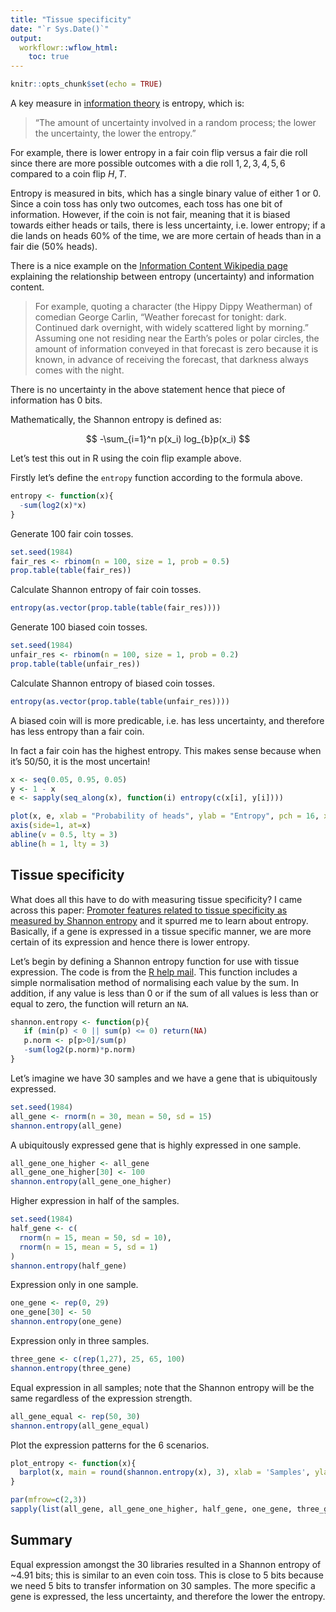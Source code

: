 ```yaml
---
title: "Tissue specificity"
date: "`r Sys.Date()`"
output:
  workflowr::wflow_html:
    toc: true
---
```


```r
knitr::opts_chunk$set(echo = TRUE)
```

A key measure in [information theory](https://en.wikipedia.org/wiki/Entropy_(information_theory)) is entropy, which is:

>"The amount of uncertainty involved in a random process; the lower the uncertainty, the lower the entropy."

For example, there is lower entropy in a fair coin flip versus a fair die roll since there are more possible outcomes with a die roll ${1, 2, 3, 4, 5, 6}$ compared to a coin flip ${H, T}$.

Entropy is measured in bits, which has a single binary value of either 1 or 0. Since a coin toss has only two outcomes, each toss has one bit of information. However, if the coin is not fair, meaning that it is biased towards either heads or tails, there is less uncertainty, i.e. lower entropy; if a die lands on heads 60% of the time, we are more certain of heads than in a fair die (50% heads).

There is a nice example on the [Information Content Wikipedia page](https://en.wikipedia.org/wiki/Information_content#Derivation) explaining the relationship between entropy (uncertainty) and information content.

>For example, quoting a character (the Hippy Dippy Weatherman) of comedian George Carlin, "Weather forecast for tonight: dark. Continued dark overnight, with widely scattered light by morning." Assuming one not residing near the Earth's poles or polar circles, the amount of information conveyed in that forecast is zero because it is known, in advance of receiving the forecast, that darkness always comes with the night.

There is no uncertainty in the above statement hence that piece of information has 0 bits.

Mathematically, the Shannon entropy is defined as:

$$ -\sum_{i=1}^n p(x_i) log_{b}p(x_i) $$

Let's test this out in R using the coin flip example above.

Firstly let's define the `entropy` function according to the formula above.

```r
entropy <- function(x){
  -sum(log2(x)*x)
}
```

Generate 100 fair coin tosses.

```r
set.seed(1984)
fair_res <- rbinom(n = 100, size = 1, prob = 0.5)
prop.table(table(fair_res))
```

Calculate Shannon entropy of fair coin tosses.

```r
entropy(as.vector(prop.table(table(fair_res))))
```

Generate 100 biased coin tosses.

```r
set.seed(1984)
unfair_res <- rbinom(n = 100, size = 1, prob = 0.2)
prop.table(table(unfair_res))
```

Calculate Shannon entropy of biased coin tosses.

```r
entropy(as.vector(prop.table(table(unfair_res))))
```

A biased coin will is more predicable, i.e. has less uncertainty, and therefore has less entropy than a fair coin.

In fact a fair coin has the highest entropy. This makes sense because when it's 50/50, it is the most uncertain!

```r
x <- seq(0.05, 0.95, 0.05)
y <- 1 - x
e <- sapply(seq_along(x), function(i) entropy(c(x[i], y[i])))

plot(x, e, xlab = "Probability of heads", ylab = "Entropy", pch = 16, xaxt = 'n')
axis(side=1, at=x)
abline(v = 0.5, lty = 3)
abline(h = 1, lty = 3)
```

## Tissue specificity

What does all this have to do with measuring tissue specificity? I came across this paper: [Promoter features related to tissue specificity as measured by Shannon entropy](https://genomebiology.biomedcentral.com/articles/10.1186/gb-2005-6-4-r33) and it spurred me to learn about entropy. Basically, if a gene is expressed in a tissue specific manner, we are more certain of its expression and hence there is lower entropy.

Let's begin by defining a Shannon entropy function for use with tissue expression. The code is from the [R help mail](https://stat.ethz.ch/pipermail/r-help/2008-July/167112.html). This function includes a simple normalisation method of normalising each value by the sum. In addition, if any value is less than 0 or if the sum of all values is less than or equal to zero, the function will return an `NA`.

```r
shannon.entropy <- function(p){
   if (min(p) < 0 || sum(p) <= 0) return(NA)
   p.norm <- p[p>0]/sum(p)
   -sum(log2(p.norm)*p.norm)
}
```

Let's imagine we have 30 samples and we have a gene that is ubiquitously expressed.

```r
set.seed(1984)
all_gene <- rnorm(n = 30, mean = 50, sd = 15)
shannon.entropy(all_gene)
```

A ubiquitously expressed gene that is highly expressed in one sample.

```r
all_gene_one_higher <- all_gene
all_gene_one_higher[30] <- 100
shannon.entropy(all_gene_one_higher)
```

Higher expression in half of the samples.

```r
set.seed(1984)
half_gene <- c(
  rnorm(n = 15, mean = 50, sd = 10),
  rnorm(n = 15, mean = 5, sd = 1)
)
shannon.entropy(half_gene)
```

Expression only in one sample.

```r
one_gene <- rep(0, 29)
one_gene[30] <- 50
shannon.entropy(one_gene)
```

Expression only in three samples.

```r
three_gene <- c(rep(1,27), 25, 65, 100)
shannon.entropy(three_gene)
```

Equal expression in all samples; note that the Shannon entropy will be the same regardless of the expression strength.

```r
all_gene_equal <- rep(50, 30)
shannon.entropy(all_gene_equal)
```

Plot the expression patterns for the 6 scenarios.

```r
plot_entropy <- function(x){
  barplot(x, main = round(shannon.entropy(x), 3), xlab = 'Samples', ylab = 'Expression')
}

par(mfrow=c(2,3))
sapply(list(all_gene, all_gene_one_higher, half_gene, one_gene, three_gene, all_gene_equal), plot_entropy)
```

## Summary

Equal expression amongst the 30 libraries resulted in a Shannon entropy of ~4.91 bits; this is similar to an even coin toss. This is close to 5 bits because we need 5 bits to transfer information on 30 samples. The more specific a gene is expressed, the less uncertainty, and therefore the lower the entropy.
